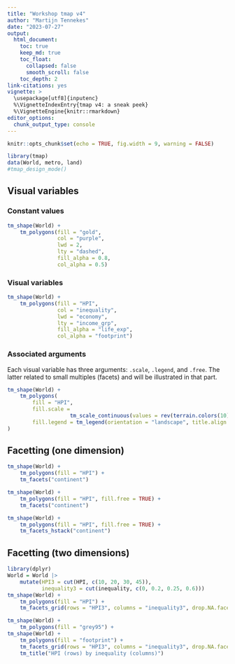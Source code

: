 ```yaml
---
title: "Workshop tmap v4"
author: "Martijn Tennekes"
date: "2023-07-27"
output: 
  html_document:
    toc: true
    keep_md: true
    toc_float:
      collapsed: false
      smooth_scroll: false
    toc_depth: 2
link-citations: yes
vignette: >
  \usepackage[utf8]{inputenc}
  %\VignetteIndexEntry{tmap v4: a sneak peek}
  %\VignetteEngine{knitr::rmarkdown}
editor_options: 
  chunk_output_type: console
---
```


```r
knitr::opts_chunk$set(echo = TRUE, fig.width = 9, warning = FALSE)
```

```r
library(tmap)
data(World, metro, land)
#tmap_design_mode()
```

## Visual variables

### Constant values

```r
tm_shape(World) +
	tm_polygons(fill = "gold", 
				col = "purple", 
				lwd = 2, 
				lty = "dashed", 
				fill_alpha = 0.8, 
				col_alpha = 0.5)
```

### Visual variables

```r
tm_shape(World) +
	tm_polygons(fill = "HPI", 
				col = "inequality", 
				lwd = "economy", 
				lty = "income_grp", 
				fill_alpha = "life_exp", 
				col_alpha = "footprint")
```

### Associated arguments

Each visual variable has three arguments: `.scale`, `.legend`, and `.free`. The latter related to small multiples (facets) and will be illustrated in that part.


```r
tm_shape(World) +
	tm_polygons(
		fill = "HPI", 
		fill.scale = 
					tm_scale_continuous(values = rev(terrain.colors(10))),
		fill.legend = tm_legend(orientation = "landscape", title.align = "center")
)
```

## Facetting (one dimension)

```r
tm_shape(World) +
	tm_polygons(fill = "HPI") +
	tm_facets("continent")
```


```r
tm_shape(World) +
	tm_polygons(fill = "HPI", fill.free = TRUE) +
	tm_facets("continent")
```


```r
tm_shape(World) +
	tm_polygons(fill = "HPI", fill.free = TRUE) +
	tm_facets_hstack("continent")
```

## Facetting (two dimensions)

```r
library(dplyr)
World = World |> 
	mutate(HPI3 = cut(HPI, c(10, 20, 30, 45)),
		   inequality3 = cut(inequality, c(0, 0.2, 0.25, 0.6))) 
tm_shape(World) +
	tm_polygons(fill = "HPI") +
	tm_facets_grid(rows = "HPI3", columns = "inequality3", drop.NA.facets = TRUE)
```


```r
tm_shape(World) +
	tm_polygons(fill = "grey95") +
tm_shape(World) +
	tm_polygons(fill = "footprint") +
	tm_facets_grid(rows = "HPI3", columns = "inequality3", drop.NA.facets = TRUE, free.coords = FALSE) +
	tm_title("HPI (rows) by inequality (columns)")
```




